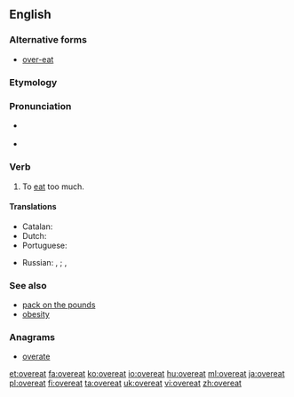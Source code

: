 ==English==

===Alternative forms===
*[[over-eat]]
===Etymology===
{{prefix|over|eat}}

===Pronunciation===
* {{a|US}} {{IPA|/ˌoʊvɚˈit/}}
* {{rhymes|iːt}}

===Verb===
{{en-verb|overeats|overeating|overate|overeaten}}

# To [[eat]] too much.

====Translations====
{{trans-top|eat too much}}
* Catalan: {{t+|ca|sobremenjar}}
* Dutch: {{t+|nl|overeten}}
* Portuguese: {{t+|pt|empachar}}
{{trans-mid}}
* Russian: {{t+|ru|объедаться|sc=Cyrl|tr=ob"jedát'sja}} {{impf}}, {{t+|ru|объесться|sc=Cyrl|tr=ob"jést'sja}} {{pf.}}; {{t-|ru|переедать|sc=Cyrl|tr=perejedát'}} {{impf}}, {{t+|ru|переесть|sc=Cyrl|tr=perejést'}} {{pf.}}
{{trans-bottom}}

===See also===
* [[pack on the pounds]]
* [[obesity]]

===Anagrams===
* [[overate#English|overate]]

[[et:overeat]]
[[fa:overeat]]
[[ko:overeat]]
[[io:overeat]]
[[hu:overeat]]
[[ml:overeat]]
[[ja:overeat]]
[[pl:overeat]]
[[fi:overeat]]
[[ta:overeat]]
[[uk:overeat]]
[[vi:overeat]]
[[zh:overeat]]